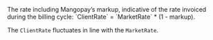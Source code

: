   

<ResponseField name="ClientRate" type="float" >  
<Max7DecimalPlaces />    
The rate including Mangopay’s markup, indicative of the rate invoiced during the billing cycle: `ClientRate` = `MarketRate` * (1 - markup).   

The `ClientRate` fluctuates in line with the `MarketRate`. 
</ResponseField>
